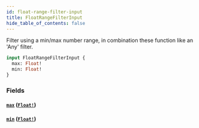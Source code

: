 ```yaml
---
id: float-range-filter-input
title: FloatRangeFilterInput
hide_table_of_contents: false
---
```



Filter using a min/max number range, in combination these function like an 'Any' filter.

```graphql
input FloatRangeFilterInput {
  max: Float!
  min: Float!
}
```


### Fields

#### [`max`](#) ([`Float!`](/demand/api/graphql-storefront/reference/scalars/float))




#### [`min`](#) ([`Float!`](/demand/api/graphql-storefront/reference/scalars/float))






